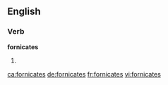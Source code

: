 ==English==

===Verb===
'''fornicates'''

# {{en-third-person singular of|fornicate}}

[[ca:fornicates]]
[[de:fornicates]]
[[fr:fornicates]]
[[vi:fornicates]]